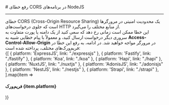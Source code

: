 

<Layout>
<Head>
<title>مستندات رفع خطای CORS در NodeJS - لیارا</title>
</Head>
# رفع خطای CORS در برنامه‌های NodeJS
<hr className="mb-2" />
خطای CORS (Cross-Origin Resource Sharing) یک محدودیت امنیتی در مرورگرها است که جلوی درخواست‌های HTTP از منابع مختلف را می‌گیرد. 
<div className='h-2' />
این خطا ممکن است زمانی رخ دهد که سعی کنید از یک دامنه یا پورت متفاوت به سروری دیگر درخواست ارسال کنید، و معمولاً با پیام خطایی شبیه به <b>Access-Control-Allow-Origin</b> در مرورگر مواجه خواهید شد. در ادامه، به رفع این خطا در فریم‌ورک‌های مختلف، پرداخته شده است:
<div className='h-2' />
<div className="grid grid-cols-4 gap-4">
            {[
    { platform: 'ExpressJS', link: "./expressjs" },
    { platform: 'Fastify', link: "./fastify" },
    { platform: 'Koa', link: "./koa" },
    { platform: 'Hapi', link: "./hapi" },
    { platform: 'NuxtJS', link: "./nuxtjs" },
    { platform: 'AdonisJS', link: "./adonisjs" },
    { platform: 'NestJS', link: "./nestjs" },
    { platform: 'Strapi', link: "./strapi" },
  ].map(item =>
    <Link href={item.link}>
    <Card className="flex cursor-pointer w-full items-center justify-between">
        <div className="flex items-center gap-3">
        <h4>
            فریم‌ورک {item.platform}
        </h4>
        </div>
        <GoArrowLeft className="ml-1" />
    </Card>
    </Link>
            )}
          </div>
</Layout>
